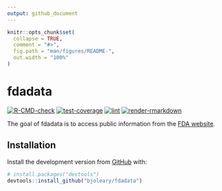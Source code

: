 ```yaml
---
output: github_document
---
```


<!-- README.md is generated from README.Rmd. Please edit that file -->

```r
knitr::opts_chunk$set(
  collapse = TRUE,
  comment = "#>",
  fig.path = "man/figures/README-",
  out.width = "100%"
)
```
# fdadata

<!-- badges: start -->
[![R-CMD-check](https://github.com/bjoleary/fdadata/workflows/R-CMD-check/badge.svg)](https://github.com/bjoleary/fdadata/actions)
[![test-coverage](https://github.com/bjoleary/fdadata/workflows/test-coverage/badge.svg)](https://github.com/bjoleary/fdadata/actions)
[![lint](https://github.com/bjoleary/fdadata/workflows/lint/badge.svg)](https://github.com/bjoleary/fdadata/actions)
[![render-rmarkdown](https://github.com/bjoleary/fdadata/workflows/render-rmarkdown/badge.svg)](https://github.com/bjoleary/fdadata/actions)
<!-- badges: end -->

The goal of fdadata is to access public information from the [FDA website](https://www.fda.gov).

## Installation

<!-- You can install the released version of fdadata from [CRAN](https://CRAN.R-project.org) with: -->

<!-- ``` r -->
<!-- install.packages("fdadata") -->
<!-- ``` -->

Install the development version from [GitHub](https://github.com/) with:

``` r
# install.packages("devtools")
devtools::install_github("bjoleary/fdadata")
```
<!-- ## Example -->

<!-- This is a basic example which shows you how to solve a common problem: -->

<!-- ```{r example} -->
<!-- library(fdadata) -->
<!-- ## basic example code -->
<!-- ``` -->

